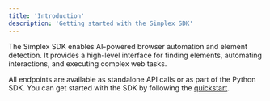 ```yaml
---
title: 'Introduction'
description: 'Getting started with the Simplex SDK'
---
```


The Simplex SDK enables AI-powered browser automation and element detection. It provides a high-level interface for finding elements, automating interactions, and executing complex web tasks.

All endpoints are available as standalone API calls or as part of the Python SDK. You can get started with the SDK by following the [quickstart](/api-reference/using-the-api/sdk-intro).